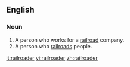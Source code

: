 ==English==
===Noun===
{{en-noun}}
# A person who works for a [[railroad]] company.
# A person who [[railroad]]s people.

[[it:railroader]]
[[vi:railroader]]
[[zh:railroader]]